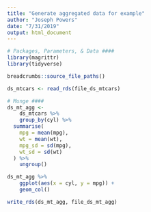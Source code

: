 ```yaml
---
title: "Generate aggregated data for example"
author: "Joseph Powers"
date: "7/31/2019"
output: html_document
---
```


```r
# Packages, Parameters, & Data ####
library(magrittr)
library(tidyverse)

breadcrumbs::source_file_paths()

ds_mtcars <- read_rds(file_ds_mtcars)
```

```r
# Munge ####
ds_mt_agg <- 
	ds_mtcars %>% 
	group_by(cyl) %>% 
  summarise(
    mpg = mean(mpg),
    wt = mean(wt),
    mpg_sd = sd(mpg),
    wt_sd = sd(wt)
  ) %>% 
	ungroup()
```

```r
ds_mt_agg %>% 
	ggplot(aes(x = cyl, y = mpg)) + 
	geom_col()
```

```r
write_rds(ds_mt_agg, file_ds_mt_agg)
```